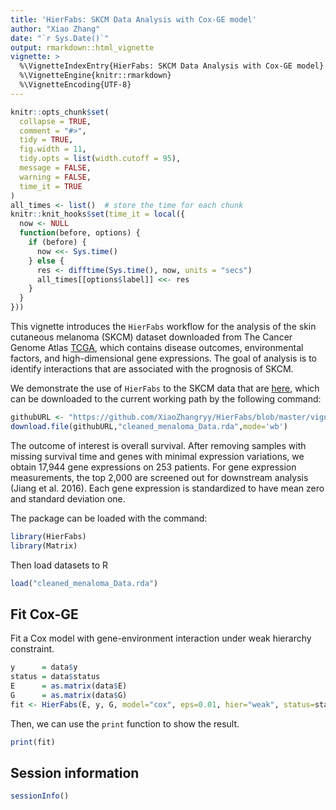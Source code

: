 ```yaml
---
title: 'HierFabs: SKCM Data Analysis with Cox-GE model'
author: "Xiao Zhang"
date: "`r Sys.Date()`"
output: rmarkdown::html_vignette
vignette: >
  %\VignetteIndexEntry{HierFabs: SKCM Data Analysis with Cox-GE model}
  %\VignetteEngine{knitr::rmarkdown}
  %\VignetteEncoding{UTF-8}
---
```


```r
knitr::opts_chunk$set(
  collapse = TRUE,
  comment = "#>",
  tidy = TRUE,
  fig.width = 11,
  tidy.opts = list(width.cutoff = 95),
  message = FALSE,
  warning = FALSE,
  time_it = TRUE
)
all_times <- list()  # store the time for each chunk
knitr::knit_hooks$set(time_it = local({
  now <- NULL
  function(before, options) {
    if (before) {
      now <<- Sys.time()
    } else {
      res <- difftime(Sys.time(), now, units = "secs")
      all_times[[options$label]] <<- res
    }
  }
}))
```
  
This vignette introduces the `HierFabs` workflow for the analysis of the skin cutaneous melanoma (SKCM) dataset downloaded from The Cancer Genome Atlas [TCGA](https://tcga-data.nci.nih.gov), which contains disease outcomes, environmental factors, and high-dimensional gene expressions. The goal of analysis is to identify interactions that are associated with the prognosis of SKCM.

We demonstrate the use of `HierFabs` to the SKCM data that are [here](https://github.com/XiaoZhangryy/HierFabs/tree/master/vignettes_data), which can be downloaded to the current working path by the following command:
```r
githubURL <- "https://github.com/XiaoZhangryy/HierFabs/blob/master/vignettes_data/cleaned_menaloma_Data.rda?raw=true"
download.file(githubURL,"cleaned_menaloma_Data.rda",mode='wb')
```

The outcome of interest is overall survival. After removing samples with missing survival time and genes with minimal expression variations, we obtain 17,944 gene expressions on 253 patients. For gene expression measurements, the top 2,000 are screened out for downstream analysis (Jiang et al. 2016). Each gene expression is standardized to have mean zero and standard deviation one. 

The package can be loaded with the command:
```r
library(HierFabs)
library(Matrix)
```

Then load datasets to R 
```r
load("cleaned_menaloma_Data.rda")
```

## Fit Cox-GE
Fit a Cox model with gene-environment interaction under weak hierarchy constraint. 
```r
y      = data$y
status = data$status
E      = as.matrix(data$E)
G      = as.matrix(data$G)
fit <- HierFabs(E, y, G, model="cox", eps=0.01, hier="weak", status=status, diagonal=TRUE, max_s=40, criteria="BIC")
```

Then, we can use the `print` function to show the result. 
```r
print(fit)
```












## Session information
```r
sessionInfo()
```